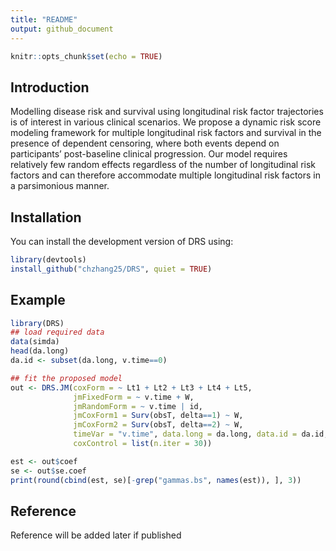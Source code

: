 ```yaml
--- 
title: "README" 
output: github_document 
--- 
```


```r
knitr::opts_chunk$set(echo = TRUE) 
``` 
## Introduction 
Modelling disease risk and survival using longitudinal risk factor trajectories
is of interest in various clinical scenarios. We propose a dynamic risk score modeling
framework for multiple longitudinal risk factors and survival in the presence
of dependent censoring, where both events depend on participants’ post-baseline clinical progression. Our model requires relatively few random effects regardless of the number of longitudinal risk factors and can therefore accommodate multiple longitudinal risk factors in a parsimonious manner.

## Installation 
You can install the development version of DRS using: 
```r
library(devtools) 
install_github("chzhang25/DRS", quiet = TRUE) 
``` 

## Example 
```r
library(DRS) 
## load required data
data(simda)
head(da.long)
da.id <- subset(da.long, v.time==0)

## fit the proposed model
out <- DRS.JM(coxForm = ~ Lt1 + Lt2 + Lt3 + Lt4 + Lt5,
              jmFixedForm = ~ v.time + W,
              jmRandomForm = ~ v.time | id,
              jmCoxForm1 = Surv(obsT, delta==1) ~ W,
              jmCoxForm2 = Surv(obsT, delta==2) ~ W,
              timeVar = "v.time", data.long = da.long, data.id = da.id,
              coxControl = list(n.iter = 30))

est <- out$coef
se <- out$se.coef
print(round(cbind(est, se)[-grep("gammas.bs", names(est)), ], 3)) 
``` 

## Reference 
Reference will be added later if published
